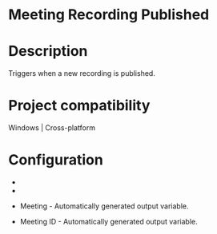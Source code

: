 ﻿# Meeting Recording Published

# Description

Triggers when a new recording is published.

# Project compatibility

Windows | Cross-platform

# Configuration

* 
* 





* Meeting - Automatically generated output variable.
* Meeting ID - Automatically generated output variable.
